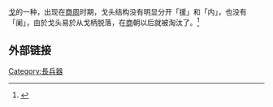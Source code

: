 {{expand|time=2016-02-26T18:22:43+00:00}}
{{expert|time=2016-02-26T18:22:43+00:00}}
[[戈|戈]]的一种，出现在[[商朝|商]][[周|周]]时期，戈头结构没有明显分开「援」和「内」，也没有「阑」，由於戈头易於从戈柄脱落，在[[商朝|商]]朝以后就被淘汰了。<ref>{{cite web | url=http://baike.baidu.com/view/1326757.htm | title=曲内戈 | publisher=cc676978  &   胡婧文 | date=2007}}</ref>

{{mil-stub}}


==外部链接==
{{reflist}}

[[Category:長兵器|Category:長兵器]]